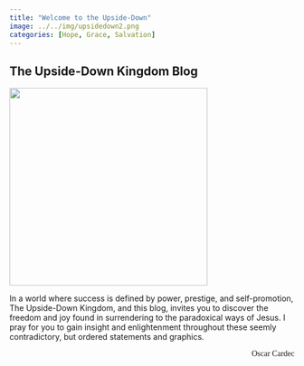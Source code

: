 ```yaml
---
title: "Welcome to the Upside-Down"
image: ../../img/upsidedown2.png
categories: [Hope, Grace, Salvation]
---
```


## The Upside-Down Kingdom Blog

![](../../img/upsidedown2.png){fig-align="center" width="350"}

In a world where success is defined by power, prestige, and self-promotion, The Upside-Down Kingdom, and this blog, invites you to discover the freedom and joy found in surrendering to the paradoxical ways of Jesus. I pray for you to gain insight and enlightenment throughout these seemly contradictory, but ordered statements and graphics.
<br/>
<p style="text-align: right; font-family:fantasy;">Oscar Cardec</p>

